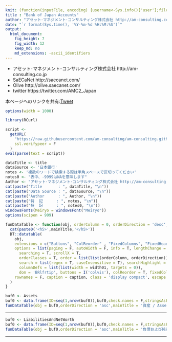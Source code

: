 ```yaml
---
knit: (function(inputFile, encoding) {username<-Sys.info()['user'];fileName<-'defaultPath.csv';pathToFile <-paste0('C:/Users/', username,'/Desktop/pathToCSV/');setwd(pathToFile);buf0<-read.csv(fileName,header = F,skip = 0,stringsAsFactor = F,check.names = F,fileEncoding = 'utf-8');timeStamp<-format(Sys.time(),'%Y%m%d%H%M%S');rmarkdown::render(inputFile, encoding = encoding, output_file = paste0('C:/Users/',username,buf0[2,1],'charts/','am-consulting.co.jp-BankOfJapanAccounts.html')) })
title : "Bank of Japan Accounts"
author: "アセット･マネジメント･コンサルティング株式会社 http://am-consulting.co.jp"
date: "`r format(Sys.time(), '%Y-%m-%d %H:%M:%S')`"
output: 
  html_document:
    fig_height: 7
    fig_width: 12
    keep_md: no
    md_extensions: -ascii_identifiers 
---
```

<link href="http://knowledgevault.saecanet.com/components/rmarkdown-html.css" rel="stylesheet"> 
<style>
.main-container {
	max-width: 1000px;
	margin-left: auto;
	margin-right: auto;
}

table{
 white-space: nowrap;
}
</style>

- アセット･マネジメント･コンサルティング株式会社 http://am-consulting.co.jp
- SaECaNet http://saecanet.com/
- Olive http://olive.saecanet.com/
- twitter https://twitter.com/AMC2_Japan

本ページへのリンクを共有:<a href="https://twitter.com/share" class="twitter-share-button" data-via="AMC2_Japan" data-size="large">Tweet</a> <script>!function(d,s,id){var js,fjs=d.getElementsByTagName(s)[0],p=/^http:/.test(d.location)?'http':'https';if(!d.getElementById(id)){js=d.createElement(s);js.id=id;js.src=p+'://platform.twitter.com/widgets.js';fjs.parentNode.insertBefore(js,fjs);}}(document, 'script', 'twitter-wjs');</script>

```r
options(width = 1000)
```

```r
library(RCurl)
```

```r
script <-
  getURL(
    "https://raw.githubusercontent.com/am-consulting/am-consulting.github.io/master/importBankOfJapanAccounts.r",
    ssl.verifypeer = F
  )
eval(parse(text = script))
```

```r
dataTitle <- title
dataSource <- '日本銀行'
notes <- '複数のワードで検索する際は半角スペースで区切ってください'
notes0 <- "表中、-9999はNAを意味します"
Author <- "アセット･マネジメント･コンサルティング株式会社 http://am-consulting.co.jp"
cat(paste("Title       : ", dataTitle, "\n"))
cat(paste("Data Source : ", dataSource, "\n"))
cat(paste("Author      : ", Author, "\n"))
cat(paste("特  記      : ", notes, "\n"))
cat(paste("特  記      : ", notes0, "\n"))
windowsFonts(Meiryo = windowsFont("Meiryo"))
options(scipen = 999)
```

```r
funDataTable <- function(obj, orderColumn = 0, orderDirection = 'desc', width01 = '10%', caption = '',mainTitle = '') {
  cat(paste0('<h5>',mainTitle,'</h5>'))
  DT::datatable(
    obj,
    extensions = c("Buttons", "ColReorder" , "FixedColumns", "FixedHeader"),
    options = list(paging = F, autoWidth = F, info = T, lengthChange = T, ordering = T,
      searching = T, scrollX = T,
      orderClasses = T, order = list(list(orderColumn, orderDirection)), 
      search = list(regex = T, caseInsensitive = T), searchHighlight = T,
      columnDefs = list(list(width = width01, targets = 0)),
      dom = 'BRlfrtip', buttons = I('colvis'), colReorder = T, fixedColumns = list(leftColumns = 1), fixedHeader = T),
    rownames = F, caption = caption, class = 'display compact', escape = F, filter = 'top'
  )  
}
```

```r
buf0 <- Assets
buf0 <- data.frame(ID=seq(1,nrow(buf0)),buf0,check.names = F,stringsAsFactors = F)
funDataTable(obj = buf0,orderDirection = 'asc',mainTitle = '資産 / Asset')
```

***

```r
buf0 <- LiabilitiesAndNetWorth
buf0 <- data.frame(ID=seq(1,nrow(buf0)),buf0,check.names = F,stringsAsFactors = F)
funDataTable(obj = buf0,orderDirection = 'asc',mainTitle = '負債および純資産 / Liabilities and Net Worth')
```

***

<script>
  (function(i,s,o,g,r,a,m){i['GoogleAnalyticsObject']=r;i[r]=i[r]||function(){
  (i[r].q=i[r].q||[]).push(arguments)},i[r].l=1*new Date();a=s.createElement(o),
  m=s.getElementsByTagName(o)[0];a.async=1;a.src=g;m.parentNode.insertBefore(a,m)
  })(window,document,'script','https://www.google-analytics.com/analytics.js','ga');

  ga('create', 'UA-3077339-5', 'auto');
  ga('send', 'pageview');

</script>
